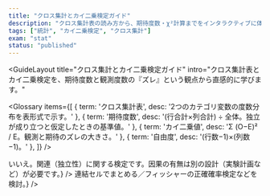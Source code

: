 ```yaml
---
title: "クロス集計とカイ二乗検定ガイド"
description: "クロス集計表の読み方から、期待度数・χ²計算までをインタラクティブに体験"
tags: ["統計", "カイ二乗検定", "クロス集計"]
exam: "stat"
status: "published"
---
```



<GuideLayout
  title="クロス集計とカイ二乗検定ガイド"
  intro="クロス集計表とカイ二乗検定を、期待度数と観測度数の『ズレ』という観点から直感的に学びます。"
>

<section style={{ marginBottom: 24 }}>
  <ChiSquareGuide />
</section>

<Glossary items={[
  { term: 'クロス集計表', desc: '2つのカテゴリ変数の度数分布を表形式で示す。' },
  { term: '期待度数', desc: '(行合計×列合計) ÷ 全体。独立が成り立つと仮定したときの基準値。' },
  { term: 'カイ二乗値', desc: 'Σ (O−E)² / E。観測と期待のズレの大きさ。' },
  { term: '自由度', desc: '(行数−1)×(列数−1)。' },
]} />

<section style={{ maxWidth: 760, margin:'0 auto', display:'grid', gap:12 }}>
  <QA q="カイ二乗検定は因果を示しますか？" a={<div>いいえ。関連（独立性）に関する検定です。因果の有無は別の設計（実験計画など）が必要です。</div>} />
  <QA q="セルの期待度数が小さいときは？" a={<div>連結セルでまとめる／フィッシャーの正確確率検定などを検討。</div>} />
</section>

</GuideLayout>
